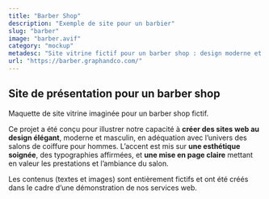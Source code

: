 ```yaml
---
title: "Barber Shop"
description: "Exemple de site pour un barbier"
slug: "barber"
image: "barber.avif"
category: "mockup"
metadesc: "Site vitrine fictif pour un barber shop : design moderne et soigné, identité visuelle affirmée, expérience utilisateur fluide. Un projet de démonstration web."
url: "https://barber.graphandco.com/"
---
```


## Site de présentation pour un barber shop

Maquette de site vitrine imaginée pour un barber shop fictif.

Ce projet a été conçu pour illustrer notre capacité à **créer des sites web au design élégant**, moderne et masculin, en adéquation avec l’univers des salons de coiffure pour hommes. L’accent est mis sur **une esthétique soignée**, des typographies affirmées, et **une mise en page claire** mettant en valeur les prestations et l’ambiance du salon.

Les contenus (textes et images) sont entièrement fictifs et ont été créés dans le cadre d’une démonstration de nos services web.
